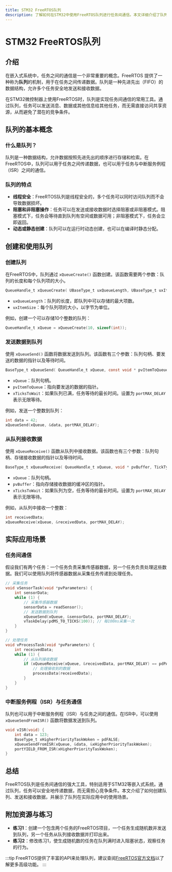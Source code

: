 ```yaml
---
title: STM32 FreeRTOS队列
description: 了解如何在STM32中使用FreeRTOS队列进行任务间通信。本文详细介绍了队列的概念、使用方法以及实际应用场景，适合初学者学习。
---
```


# STM32 FreeRTOS队列

## 介绍

在嵌入式系统中，任务之间的通信是一个非常重要的概念。FreeRTOS 提供了一种称为**队列**的机制，用于在任务之间传递数据。队列是一种先进先出（FIFO）的数据结构，允许多个任务安全地发送和接收数据。

在STM32微控制器上使用FreeRTOS时，队列是实现任务间通信的常用工具。通过队列，任务可以发送消息、数据或其他信息给其他任务，而无需直接访问共享资源，从而避免了潜在的竞争条件。

## 队列的基本概念

### 什么是队列？

队列是一种数据结构，允许数据按照先进先出的顺序进行存储和检索。在FreeRTOS中，队列可以用于任务之间传递数据，也可以用于任务与中断服务例程（ISR）之间的通信。

### 队列的特点

- **线程安全**：FreeRTOS队列是线程安全的，多个任务可以同时访问队列而不会导致数据损坏。
- **阻塞和非阻塞操作**：任务可以在发送或接收数据时选择阻塞或非阻塞模式。阻塞模式下，任务会等待直到队列有空间或数据可用；非阻塞模式下，任务会立即返回。
- **动态或静态创建**：队列可以在运行时动态创建，也可以在编译时静态分配。

## 创建和使用队列

### 创建队列

在FreeRTOS中，队列通过 `xQueueCreate()` 函数创建。该函数需要两个参数：队列的长度和每个队列项的大小。

```c
QueueHandle_t xQueueCreate( UBaseType_t uxQueueLength, UBaseType_t uxItemSize );
```

- `uxQueueLength`：队列的长度，即队列中可以存储的最大项数。
- `uxItemSize`：每个队列项的大小，以字节为单位。

例如，创建一个可以存储10个整数的队列：

```c
QueueHandle_t xQueue = xQueueCreate(10, sizeof(int));
```

### 发送数据到队列

使用 `xQueueSend()` 函数将数据发送到队列。该函数有三个参数：队列句柄、要发送的数据的指针以及等待时间。

```c
BaseType_t xQueueSend( QueueHandle_t xQueue, const void * pvItemToQueue, TickType_t xTicksToWait );
```

- `xQueue`：队列句柄。
- `pvItemToQueue`：指向要发送的数据的指针。
- `xTicksToWait`：如果队列已满，任务等待的最长时间。设置为 `portMAX_DELAY` 表示无限等待。

例如，发送一个整数到队列：

```c
int data = 42;
xQueueSend(xQueue, &data, portMAX_DELAY);
```

### 从队列接收数据

使用 `xQueueReceive()` 函数从队列中接收数据。该函数也有三个参数：队列句柄、存储接收数据的指针以及等待时间。

```c
BaseType_t xQueueReceive( QueueHandle_t xQueue, void * pvBuffer, TickType_t xTicksToWait );
```

- `xQueue`：队列句柄。
- `pvBuffer`：指向存储接收数据的缓冲区的指针。
- `xTicksToWait`：如果队列为空，任务等待的最长时间。设置为 `portMAX_DELAY` 表示无限等待。

例如，从队列中接收一个整数：

```c
int receivedData;
xQueueReceive(xQueue, &receivedData, portMAX_DELAY);
```

## 实际应用场景

### 任务间通信

假设我们有两个任务：一个任务负责采集传感器数据，另一个任务负责处理这些数据。我们可以使用队列将传感器数据从采集任务传递到处理任务。

```c
// 采集任务
void vSensorTask(void *pvParameters) {
    int sensorData;
    while (1) {
        // 采集传感器数据
        sensorData = readSensor();
        // 发送数据到队列
        xQueueSend(xQueue, &sensorData, portMAX_DELAY);
        vTaskDelay(pdMS_TO_TICKS(100)); // 每100ms采集一次
    }
}

// 处理任务
void vProcessTask(void *pvParameters) {
    int receivedData;
    while (1) {
        // 从队列接收数据
        if (xQueueReceive(xQueue, &receivedData, portMAX_DELAY) == pdPASS) {
            // 处理接收到的数据
            processData(receivedData);
        }
    }
}
```

### 中断服务例程（ISR）与任务通信

队列也可以用于中断服务例程（ISR）与任务之间的通信。在ISR中，可以使用 `xQueueSendFromISR()` 函数将数据发送到队列。

```c
void vISR(void) {
    int data = 123;
    BaseType_t xHigherPriorityTaskWoken = pdFALSE;
    xQueueSendFromISR(xQueue, &data, &xHigherPriorityTaskWoken);
    portYIELD_FROM_ISR(xHigherPriorityTaskWoken);
}
```

## 总结

FreeRTOS队列是任务间通信的强大工具，特别适用于STM32等嵌入式系统。通过队列，任务可以安全地传递数据，而无需担心竞争条件。本文介绍了如何创建队列、发送和接收数据，并展示了队列在实际应用中的使用场景。

## 附加资源与练习

- **练习1**：创建一个包含两个任务的FreeRTOS项目，一个任务生成随机数并发送到队列，另一个任务从队列接收数据并打印出来。
- **练习2**：修改练习1，使生成随机数的任务在队列满时进入阻塞状态，观察任务的行为。

:::tip
FreeRTOS提供了丰富的API来处理队列，建议查阅[FreeRTOS官方文档](https://www.freertos.org/)以了解更多高级功能。
:::
